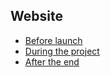 {{CPW|CPIP|CPIP}}
==Website==
*[[Media:FlashCPIP_01.swf|Before launch]]
*[[Media:FlashCPIP_02.swf|During the project]]
*[[Media:FlashGadget_door3.swf.swf|After the end]]